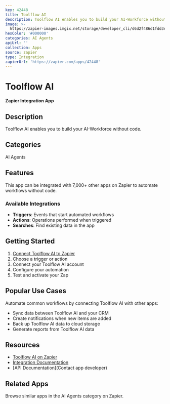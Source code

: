 ```yaml
---
key: 42448
title: Toolflow AI
description: Toolflow AI enables you to build your AI-Workforce without code.
image: >-
  https://zapier-images.imgix.net/storage/developer_cli/d6d2f486d1fdd3ea33f92df4f2531181.png?auto=format%2Ccompress&ixlib=python-3.0.0&q=50
hexColor: '#000000'
categories: AI Agents
apiUrl: ''
collection: Apps
source: zapier
type: Integration
zapierUrl: 'https://zapier.com/apps/42448'
---
```

# Toolflow AI

**Zapier Integration App**

## Description

Toolflow AI enables you to build your AI-Workforce without code.

## Categories

AI Agents

## Features

This app can be integrated with 7,000+ other apps on Zapier to automate workflows without code.

### Available Integrations

- **Triggers**: Events that start automated workflows
- **Actions**: Operations performed when triggered
- **Searches**: Find existing data in the app

## Getting Started

1. [Connect Toolflow AI to Zapier](https://zapier.com/apps/42448)
2. Choose a trigger or action
3. Connect your Toolflow AI account
4. Configure your automation
5. Test and activate your Zap

## Popular Use Cases

Automate common workflows by connecting Toolflow AI with other apps:

- Sync data between Toolflow AI and your CRM
- Create notifications when new items are added
- Back up Toolflow AI data to cloud storage
- Generate reports from Toolflow AI data

## Resources

- [Toolflow AI on Zapier](https://zapier.com/apps/42448)
- [Integration Documentation](https://zapier.com/apps/42448/integrations)
- [API Documentation](Contact app developer)

## Related Apps

Browse similar apps in the AI Agents category on Zapier.
